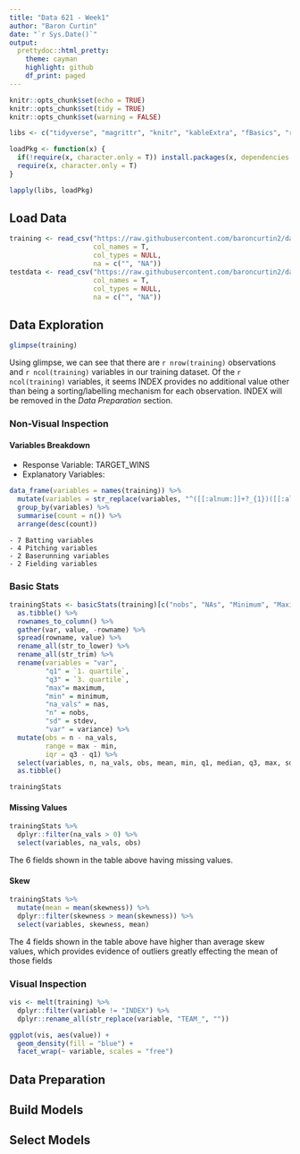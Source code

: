 ```yaml
---
title: "Data 621 - Week1"
author: "Baron Curtin"
date: "`r Sys.Date()`"
output:
  prettydoc::html_pretty:
    theme: cayman
    highlight: github
    df_print: paged
---
```


```r
knitr::opts_chunk$set(echo = TRUE)
knitr::opts_chunk$set(tidy = TRUE)
knitr::opts_chunk$set(warning = FALSE)

libs <- c("tidyverse", "magrittr", "knitr", "kableExtra", "fBasics", "reshape2")

loadPkg <- function(x) {
  if(!require(x, character.only = T)) install.packages(x, dependencies = T)
  require(x, character.only = T)
}

lapply(libs, loadPkg)
```

## Load Data
```r
training <- read_csv("https://raw.githubusercontent.com/baroncurtin2/data621/master/week1/moneyball-training-data.csv",
                     col_names = T,
                     col_types = NULL,
                     na = c("", "NA"))
testdata <- read_csv("https://raw.githubusercontent.com/baroncurtin2/data621/master/week1/moneyball-evaluation-data.csv",
                     col_names = T,
                     col_types = NULL,
                     na = c("", "NA"))
```

## Data Exploration
```r
glimpse(training)
```
Using glimpse, we can see that there are `r nrow(training)` observations and `r ncol(training)` variables in our training dataset. Of the `r ncol(training)` variables, it seems INDEX provides no additional value other than being a sorting/labelling mechanism for each observation. INDEX will be removed in the *Data Preparation* section.

### Non-Visual Inspection

#### Variables Breakdown
  + Response Variable: TARGET_WINS
  + Explanatory Variables:
```r
data_frame(variables = names(training)) %>%
  mutate(variables = str_replace(variables, "^([[:alnum:]]+?_{1})([[:alnum:]]+?)(_{1}[[:alnum:]]+?)$", "\\2")) %>%
  group_by(variables) %>%
  summarise(count = n()) %>%
  arrange(desc(count))
```
    - 7 Batting variables
    - 4 Pitching variables
    - 2 Baserunning variables
    - 2 Fielding variables

### Basic Stats
```r
trainingStats <- basicStats(training)[c("nobs", "NAs", "Minimum", "Maximum", "1. Quartile", "3. Quartile", "Mean", "Median", "Variance", "Stdev", "Skewness", "Kurtosis"),] %>%
  as.tibble() %>%
  rownames_to_column() %>%
  gather(var, value, -rowname) %>%
  spread(rowname, value) %>%
  rename_all(str_to_lower) %>%
  rename_all(str_trim) %>%
  rename(variables = "var",
         "q1" = `1. quartile`,
         "q3" = `3. quartile`,
         "max"= maximum,
         "min" = minimum,
         "na_vals" = nas, 
         "n" = nobs,
         "sd" = stdev,
         "var" = variance) %>%
  mutate(obs = n - na_vals,
         range = max - min,
         iqr = q3 - q1) %>%
  select(variables, n, na_vals, obs, mean, min, q1, median, q3, max, sd, var, range, iqr, skewness, kurtosis) %>%
  as.tibble()

trainingStats
```
#### Missing Values
```r
trainingStats %>%
  dplyr::filter(na_vals > 0) %>%
  select(variables, na_vals, obs)
```
The 6 fields shown in the table above having missing values.

#### Skew
```r
trainingStats %>%
  mutate(mean = mean(skewness)) %>%
  dplyr::filter(skewness > mean(skewness)) %>%
  select(variables, skewness, mean)
```
The 4 fields shown in the table above have higher than average skew values, which provides evidence of outliers greatly effecting the mean of those fields

### Visual Inspection
```r
vis <- melt(training) %>%
  dplyr::filter(variable != "INDEX") %>%
  dplyr::rename_all(str_replace(variable, "TEAM_", ""))

ggplot(vis, aes(value)) +
  geom_density(fill = "blue") +
  facet_wrap(~ variable, scales = "free")
```


## Data Preparation


## Build Models


## Select Models

